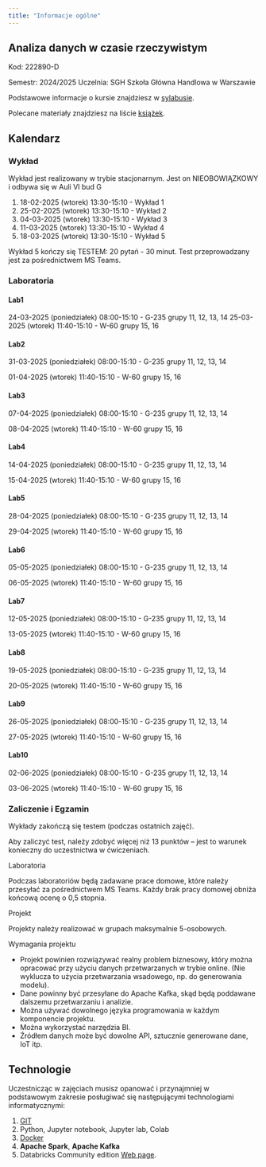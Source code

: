 ```yaml
---
title: "Informacje ogólne"
---
```


## Analiza danych w czasie rzeczywistym

Kod: 222890-D

Semestr: 2024/2025
Uczelnia: SGH Szkoła Główna Handlowa w Warszawie

Podstawowe informacje o kursie znajdziesz w [sylabusie](/sylabus).

Polecane materiały znajdziesz na liście [książek](/ksiazki). 

## Kalendarz

### Wykład 

Wykład jest realizowany w trybie stacjonarnym.
Jest on NIEOBOWIĄZKOWY i odbywa się w Auli VI bud G

1. 18-02-2025 (wtorek) 13:30-15:10 - Wykład 1
2. 25-02-2025 (wtorek) 13:30-15:10 - Wykład 2
3. 04-03-2025 (wtorek) 13:30-15:10 - Wykład 3
4. 11-03-2025 (wtorek) 13:30-15:10 - Wykład 4
5. 18-03-2025 (wtorek) 13:30-15:10 - Wykład 5
    
Wykład 5 kończy się TESTEM: 20 pytań - 30 minut. 
Test przeprowadzany jest za pośrednictwem MS Teams.

### Laboratoria

#### Lab1
24-03-2025 (poniedziałek) 08:00-15:10 - G-235 grupy 11, 12, 13, 14
25-03-2025 (wtorek) 11:40-15:10 - W-60 grupy 15, 16 

#### Lab2
31-03-2025 (poniedziałek) 08:00-15:10 - G-235 grupy 11, 12, 13, 14

01-04-2025 (wtorek) 11:40-15:10 - W-60 grupy 15, 16

#### Lab3
07-04-2025 (poniedziałek) 08:00-15:10 - G-235 grupy 11, 12, 13, 14

08-04-2025 (wtorek) 11:40-15:10 - W-60 grupy 15, 16

#### Lab4
14-04-2025 (poniedziałek) 08:00-15:10 - G-235 grupy 11, 12, 13, 14

15-04-2025 (wtorek) 11:40-15:10 - W-60 grupy 15, 16

#### Lab5
28-04-2025 (poniedziałek) 08:00-15:10 - G-235 grupy 11, 12, 13, 14

29-04-2025 (wtorek) 11:40-15:10 - W-60 grupy 15, 16

#### Lab6
05-05-2025 (poniedziałek) 08:00-15:10 - G-235 grupy 11, 12, 13, 14

06-05-2025 (wtorek) 11:40-15:10 - W-60 grupy 15, 16

#### Lab7
12-05-2025 (poniedziałek) 08:00-15:10 - G-235 grupy 11, 12, 13, 14

13-05-2025 (wtorek) 11:40-15:10 - W-60 grupy 15, 16

#### Lab8
19-05-2025 (poniedziałek) 08:00-15:10 - G-235 grupy 11, 12, 13, 14

20-05-2025 (wtorek) 11:40-15:10 - W-60 grupy 15, 16

#### Lab9
26-05-2025 (poniedziałek) 08:00-15:10 - G-235 grupy 11, 12, 13, 14

27-05-2025 (wtorek) 11:40-15:10 - W-60 grupy 15, 16

#### Lab10
02-06-2025 (poniedziałek) 08:00-15:10 - G-235 grupy 11, 12, 13, 14

03-06-2025 (wtorek) 11:40-15:10 - W-60 grupy 15, 16

### Zaliczenie i Egzamin

Wykłady zakończą się testem (podczas ostatnich zajęć).

Aby zaliczyć test, należy zdobyć więcej niż 13 punktów – jest to warunek konieczny do uczestnictwa w ćwiczeniach.

Laboratoria

Podczas laboratoriów będą zadawane prace domowe, które należy przesyłać za pośrednictwem MS Teams.
Każdy brak pracy domowej obniża końcową ocenę o 0,5 stopnia.

Projekt

Projekty należy realizować w grupach maksymalnie 5-osobowych.

Wymagania projektu

- Projekt powinien rozwiązywać realny problem biznesowy, który można opracować przy użyciu danych przetwarzanych w trybie online. (Nie wyklucza to użycia przetwarzania wsadowego, np. do generowania modelu).
- Dane powinny być przesyłane do Apache Kafka, skąd będą poddawane dalszemu przetwarzaniu i analizie.
- Można używać dowolnego języka programowania w każdym komponencie projektu.
- Można wykorzystać narzędzia BI.
- Źródłem danych może być dowolne API, sztucznie generowane dane, IoT itp.

## Technologie

Uczestnicząc w zajęciach musisz opanować i przynajmniej w podstawowym zakresie posługiwać się następującymi technologiami informatycznymi:

1. [GIT](/info.html#git) 
2. Python, Jupyter notebook, Jupyter lab, Colab
3. [Docker](/info.html#docker)
4. **Apache Spark**, **Apache Kafka**
5. Databricks Community edition [Web page](https://community.cloud.databricks.com/login.html).